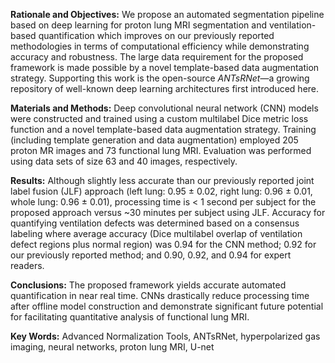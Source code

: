 

__Rationale and Objectives:__  We propose an automated segmentation pipeline
based on deep learning for proton lung MRI segmentation and ventilation-based 
quantification which improves on our previously reported methodologies in 
terms of computational efficiency while demonstrating accuracy and robustness.
The large data requirement for the proposed framework is made possible by a 
novel template-based data augmentation strategy.  Supporting this work is the 
open-source _ANTsRNet_---a growing repository of well-known deep learning 
architectures first introduced here.

__Materials and Methods:__ Deep convolutional neural network (CNN) models 
were constructed and trained using a custom multilabel Dice metric loss function 
and a novel template-based data augmentation strategy.  Training (including 
template generation and data augmentation) employed 205 proton MR images and 73 
functional lung MRI.  Evaluation was performed using data sets of size 63 
and 40 images, respectively.  

__Results:__ \textcolor{blue}{Accuracy for CNN-based proton lung MRI segmentation (in terms
of Dice overlap) was left lung: 0.93 $\pm$ 0.03, right lung:  0.94 $\pm$ 0.02, and
whole lung: 0.94 $\pm$ 0.02.}  Although slightly less accurate than our previously
reported joint label fusion (JLF) approach (left lung: 0.95 $\pm$ 0.02, 
right lung: 0.96 $\pm$ 0.01, whole lung: 0.96 $\pm$ 0.01), processing time is 
$<$ 1 second per subject for the proposed approach versus ~30 minutes per subject
using JLF.  Accuracy for quantifying ventilation defects was determined based
on a consensus labeling where average accuracy (Dice multilabel overlap of ventilation defect
regions plus normal region) was 0.94 for the CNN method; 0.92 for our previously
reported method; and 0.90, 0.92, and 0.94 for expert readers.

__Conclusions:__ The proposed framework yields accurate automated quantification in 
near real time.  CNNs drastically reduce processing time after offline model construction 
and demonstrate significant future potential for facilitating quantitative analysis of 
functional lung MRI.  

__Key Words:__  Advanced Normalization Tools, ANTsRNet, hyperpolarized gas imaging, 
neural networks, proton lung MRI, U-net


\clearpage
